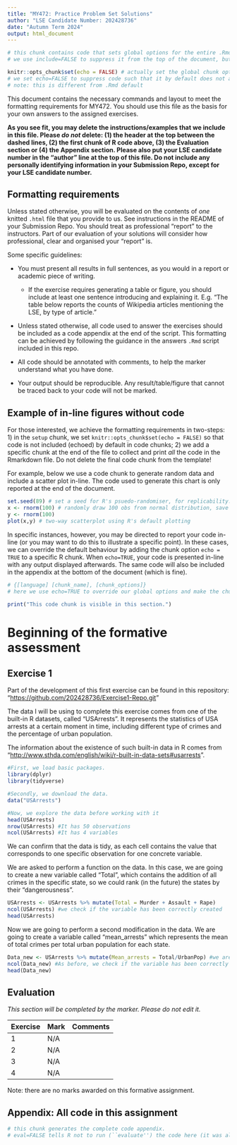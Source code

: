 ```yaml
---
title: "MY472: Practice Problem Set Solutions"
author: "LSE Candidate Number: 202428736"
date: "Autumn Term 2024"
output: html_document
---
```


```r
# this chunk contains code that sets global options for the entire .Rmd. 
# we use include=FALSE to suppress it from the top of the document, but it will still appear in the appendix. 

knitr::opts_chunk$set(echo = FALSE) # actually set the global chunk options. 
# we set echo=FALSE to suppress code such that it by default does not appear throughout the document. 
# note: this is different from .Rmd default
```

This document contains the necessary commands and layout to meet the formatting requirements for MY472. You should use this file as the basis for your own answers to the assigned exercises.

**As you see fit, you may delete the instructions/examples that we include in this file. Please *do not* delete: (1) the header at the top between the dashed lines, (2) the first chunk of R code above, (3) the Evaluation section or (4) the Appendix section. Please also put your LSE candidate number in the "author" line at the top of this file. Do not include any personally identifying information in your Submission Repo, except for your LSE candidate number.**

## Formatting requirements

Unless stated otherwise, you will be evaluated on the contents of *one* knitted `.html` file that you provide to us. See instructions in the README of your Submission Repo. You should treat as professional "report" to the instructors. Part of our evaluation of your solutions will consider how professional, clear and organised your "report" is.

Some specific guidelines:

-   You must present all results in full sentences, as you would in a report or academic piece of writing.

    -   If the exercise requires generating a table or figure, you should include at least one sentence introducing and explaining it. E.g. "The table below reports the counts of Wikipedia articles mentioning the LSE, by type of article."

-   Unless stated otherwise, all code used to answer the exercises should be included as a code appendix at the end of the script. This formatting can be achieved by following the guidance in the answers `.Rmd` script included in this repo.

-   All code should be annotated with comments, to help the marker understand what you have done.

-   Your output should be reproducible. Any result/table/figure that cannot be traced back to your code will not be marked.

## Example of in-line figures without code

For those interested, we achieve the formatting requirements in two-steps: 1) in the `setup` chunk, we set `knitr::opts_chunk$set(echo = FALSE)` so that code is not included (echoed) by default in code chunks; 2) we add a specific chunk at the end of the file to collect and print *all* the code in the Rmarkdown file. Do not delete the final code chunk from the template!

For example, below we use a code chunk to generate random data and include a scatter plot in-line. The code used to generate this chart is only reported at the end of the document.

```r
set.seed(89) # set a seed for R's psuedo-randomiser, for replicability.
x <- rnorm(100) # randomly draw 100 obs from normal distribution, save as object
y <- rnorm(100) 
plot(x,y) # two-way scatterplot using R's default plotting
```

In specific instances, however, you may be directed to report your code in-line (or you may want to do this to illustrate a specific point). In these cases, we can override the default behaviour by adding the chunk option `echo = TRUE` to a specific R chunk. When `echo=TRUE`, your code is presented in-line with any output displayed afterwards. The same code will also be included in the appendix at the bottom of the document (which is fine).

```r
# {[language] [chunk_name], [chunk_options]}
# here we use echo=TRUE to override our global options and make the chunk appear exactly here. 

print("This code chunk is visible in this section.")
```

# Beginning of the formative assessment

## Exercise 1

Part of the development of this first exercise can be found in this repository: "<https://github.com/202428736/Exercise1-Repo.git>"

The data I will be using to complete this exercise comes from one of the built-in R datasets, called "USArrests". It represents the statistics of USA arrests at a certain moment in time, including different type of crimes and the percentage of urban population.

The information about the existence of such built-in data in R comes from "<http://www.sthda.com/english/wiki/r-built-in-data-sets#usarrests>".

```r
#First, we load basic packages.
library(dplyr)
library(tidyverse)

#Secondly, we download the data.
data("USArrests")

#Now, we explore the data before working with it
head(USArrests)
nrow(USArrests) #It has 50 observations
ncol(USArrests) #It has 4 variables

```

We can confirm that the data is tidy, as each cell contains the value that corresponds to one specific observation for one concrete variable.

We are asked to perform a function on the data. In this case, we are going to create a new variable called "Total", which contains the addition of all crimes in the specific state, so we could rank (in the future) the states by their "dangerousness".

```r
USArrests <- USArrests %>% mutate(Total = Murder + Assault + Rape)
ncol(USArrests) #we check if the variable has been correctly created
head(USArrests)
```

Now we are going to perform a second modification in the data. We are going to create a variable called "mean_arrests" which represents the mean of total crimes per total urban population for each state. 

```r
Data_new <- USArrests %>% mutate(Mean_arrests = Total/UrbanPop) #we are asked to change the argument's name to data_new
ncol(Data_new) #As before, we check if the variable has been correctly created
head(Data_new)
```


## Evaluation

*This section will be completed by the marker. Please do not edit it.*

| Exercise | Mark | Comments |
|:---------|:-----|:---------|
| 1        | N/A  |          |
| 2        | N/A  |          |
| 3        | N/A  |          |
| 4        | N/A  |          |

Note: there are no marks awarded on this formative assignment.

## Appendix: All code in this assignment

```r
# this chunk generates the complete code appendix. 
# eval=FALSE tells R not to run (``evaluate'') the code here (it was already run before).
```
